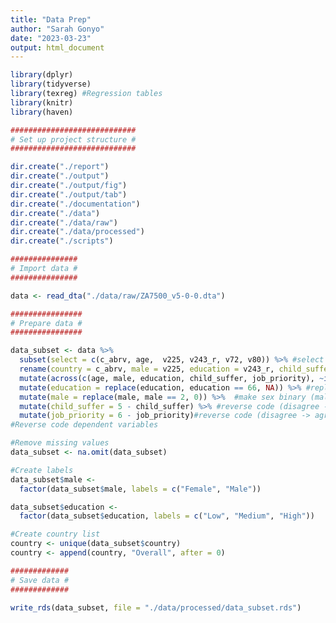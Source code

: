 ---
title: "Data Prep"
author: "Sarah Gonyo"
date: "2023-03-23"
output: html_document
---

```{r, include=FALSE}

library(dplyr)
library(tidyverse)
library(texreg) #Regression tables
library(knitr)
library(haven)

############################
# Set up project structure #
############################

dir.create("./report")
dir.create("./output")
dir.create("./output/fig")
dir.create("./output/tab")
dir.create("./documentation")
dir.create("./data")
dir.create("./data/raw")
dir.create("./data/processed")
dir.create("./scripts")

###############
# Import data #
###############

data <- read_dta("./data/raw/ZA7500_v5-0-0.dta")

################
# Prepare data #
################

data_subset <- data %>%
  subset(select = c(c_abrv, age,  v225, v243_r, v72, v80)) %>% #select variables of interest
  rename(country = c_abrv, male = v225, education = v243_r, child_suffer = v72, job_priority = v80) %>% #rename variables
  mutate(across(c(age, male, education, child_suffer, job_priority), ~ifelse(.x<0,NA,.x))) %>% #set negative values to missing
  mutate(education = replace(education, education == 66, NA)) %>% #replace other education with missing
  mutate(male = replace(male, male == 2, 0)) %>%  #make sex binary (male = 1)
  mutate(child_suffer = 5 - child_suffer) %>% #reverse code (disagree -> agree)
  mutate(job_priority = 6 - job_priority)#reverse code (disagree -> agree)
#Reverse code dependent variables

#Remove missing values
data_subset <- na.omit(data_subset)

#Create labels
data_subset$male <-
  factor(data_subset$male, labels = c("Female", "Male"))

data_subset$education <-
  factor(data_subset$education, labels = c("Low", "Medium", "High"))

#Create country list
country <- unique(data_subset$country)
country <- append(country, "Overall", after = 0)

#############
# Save data #
#############

write_rds(data_subset, file = "./data/processed/data_subset.rds")
```
